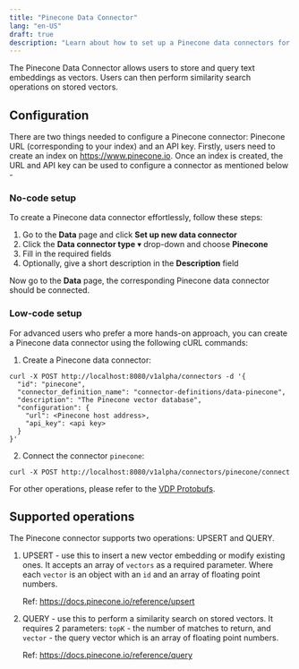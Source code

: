 ```yaml
---
title: "Pinecone Data Connector"
lang: "en-US"
draft: true
description: "Learn about how to set up a Pinecone data connectors for VDP https://github.com/instill-ai/vdp"
---
```


The Pinecone Data Connector allows users to store and query text embeddings as vectors. Users can then perform similarity search operations on stored vectors.

## Configuration

There are two things needed to configure a Pinecone connector: Pinecone URL (corresponding to your index) and an API key. Firstly, users need to create an index on https://www.pinecone.io. Once an index is created, the URL and API key can be used to configure a connector as mentioned below -

### No-code setup

To create a Pinecone data connector effortlessly, follow these steps:

1. Go to the **Data** page and click **Set up new data connector**
2. Click the **Data connector type** ▾ drop-down and choose **Pinecone**
3. Fill in the required fields
4. Optionally, give a short description in the **Description** field

Now go to the **Data** page, the corresponding Pinecone data connector should be connected.

### Low-code setup

For advanced users who prefer a more hands-on approach, you can create a Pinecone data connector using the following cURL commands:

1. Create a Pinecone data connector:

```shellscript cURL
curl -X POST http://localhost:8080/v1alpha/connectors -d '{
  "id": "pinecone",
  "connector_definition_name": "connector-definitions/data-pinecone",
  "description": "The Pinecone vector database",
  "configuration": {
    "url": <Pinecone host address>,
    "api_key": <api key>
  }
}'
```

2. Connect the connector `pinecone`:

```shellscript cURL
curl -X POST http://localhost:8080/v1alpha/connectors/pinecone/connect
```

For other operations, please refer to the [VDP Protobufs](https://buf.build/instill-ai/protobufs).

## Supported operations

The Pinecone connector supports two operations: UPSERT and QUERY.

1. UPSERT - use this to insert a new vector embedding or modify existing ones. It accepts an array of `vectors` as a required parameter. Where each `vector` is an object with an `id` and an array of floating point numbers.

   Ref: https://docs.pinecone.io/reference/upsert

2. QUERY - use this to perform a similarity search on stored vectors. It requires 2 parameters: `topK` - the number of matches to return, and `vector` - the query vector which is an array of floating point numbers.

    Ref: https://docs.pinecone.io/reference/query